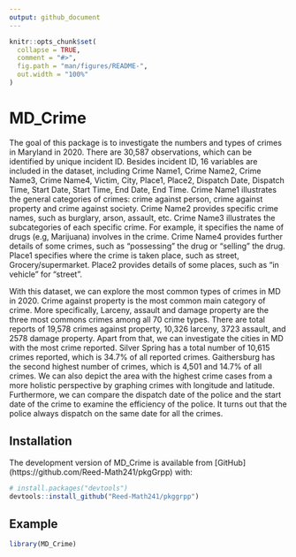 ```yaml
---
output: github_document
---
```


<!-- README.md is generated from README.Rmd. Please edit that file -->

<!-- You'll still need to render `README.Rmd` regularly, to keep `README.md` up-to-date. `devtools::build_readme()` is handy for this.  -->

```r
knitr::opts_chunk$set(
  collapse = TRUE,
  comment = "#>",
  fig.path = "man/figures/README-",
  out.width = "100%"
)
```

# MD_Crime

<!-- badges: start -->
<!-- badges: end -->

The goal of this package is to investigate the numbers and types of crimes in Maryland in 2020. 
There are 30,587 observations, which can be identified by unique incident ID. Besides incident ID, 
16 variables are included in the dataset, including Crime Name1, Crime Name2, Crime Name3, Crime Name4,
Victim, City, Place1, Place2, Dispatch Date, Dispatch Time, Start Date, Start Time, End Date, End Time. 
Crime Name1 illustrates the general categories of crimes: crime against person, crime against property and crime against society. Crime Name2 provides specific crime names, such as burglary, arson, assault, etc. Crime Name3 illustrates the subcategories of each specific crime. For example, it specifies the name of drugs (e.g, Marijuana) involves in the crime. 
Crime Name4 provides further details of some crimes, such as "possessing" the drug or "selling" the drug. Place1 specifies where the crime is taken place, such as street, Grocery/supermarket. Place2 provides details of some places, such as "in vehicle" for "street". 

With this dataset, we can explore the most common types of crimes in MD in 2020. Crime against property is the most common 
main category of crime. More specifically, Larceny, assault and damage property are the three most commons crimes among all 70 crime types. There are total reports of 19,578 crimes against property, 10,326 larceny, 3723 assault, and 2578 damage property. 
Apart from that, we can investigate the cities in MD with the most crime reported. Silver Spring has a total number of 10,615 crimes reported, which is 34.7% of all reported crimes. Gaithersburg has the second highest number of crimes, which is 4,501 and 14.7% of all crimes. 
We can also depict the area with the highest crime cases from a more holistic perspective by graphing crimes with longitude 
and latitude. Furthermore, we can compare the dispatch date of the police and the start date of the 
crime to examine the efficiency of the police. It turns out that the police always dispatch on the same date for all the crimes.


## Installation

The development version of MD_Crime is available from [GitHub] (https://github.com/Reed-Math241/pkgGrpp) with:

``` r
# install.packages("devtools")
devtools::install_github("Reed-Math241/pkggrpp")
```
## Example


```r
library(MD_Crime)
```




